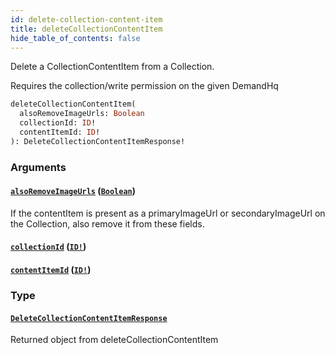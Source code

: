 ```yaml
---
id: delete-collection-content-item
title: deleteCollectionContentItem
hide_table_of_contents: false
---
```



Delete a CollectionContentItem from a Collection.

Requires the collection/write permission on the given DemandHq

```graphql
deleteCollectionContentItem(
  alsoRemoveImageUrls: Boolean
  collectionId: ID!
  contentItemId: ID!
): DeleteCollectionContentItemResponse!
```


### Arguments

#### [`alsoRemoveImageUrls`](#) ([`Boolean`](/demand/api/graphql-admin/reference/scalars/boolean))

If the contentItem is present as a primaryImageUrl or secondaryImageUrl on
the Collection, also remove it from these fields.


#### [`collectionId`](#) ([`ID!`](/demand/api/graphql-admin/reference/scalars/id))




#### [`contentItemId`](#) ([`ID!`](/demand/api/graphql-admin/reference/scalars/id))




### Type

#### [`DeleteCollectionContentItemResponse`](/demand/api/graphql-admin/reference/objects/delete-collection-content-item-response)

Returned object from deleteCollectionContentItem




